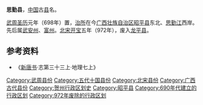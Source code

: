'''思勤县'''，[[中国|中国]]古[[县|县]]名。

[[聖曆|武周]][[圣历|圣历]]元年（698年）置，[[治所|治所]]在今[[广西壮族自治区|广西壮族自治区]][[昭平县|昭平县]]东北、[[思勤江|思勤江]]西岸。先后属[[武安州|武安州]]、[[富州_(广西)|富州]]。[[北宋|北宋]][[开宝|开宝]]五年（972年），废入[[龙平县|龙平县]]。 
== 参考资料 ==

*《[[新唐书|新唐书]]·志第三十三上·地理七上》

{{广西行政区划小作品}}
{{DEFAULTSORT:S}}
[[Category:武周县份|Category:武周县份]]
[[Category:五代十国县份|Category:五代十国县份]]
[[Category:北宋县份|Category:北宋县份]]
[[Category:广西古代县份|Category:广西古代县份]]
[[Category:贺州行政区划史|Category:贺州行政区划史]]
[[Category:昭平县|Category:昭平县]]
[[Category:690年代建立的行政区划|Category:690年代建立的行政区划]]
[[Category:972年废除的行政区划|Category:972年废除的行政区划]]